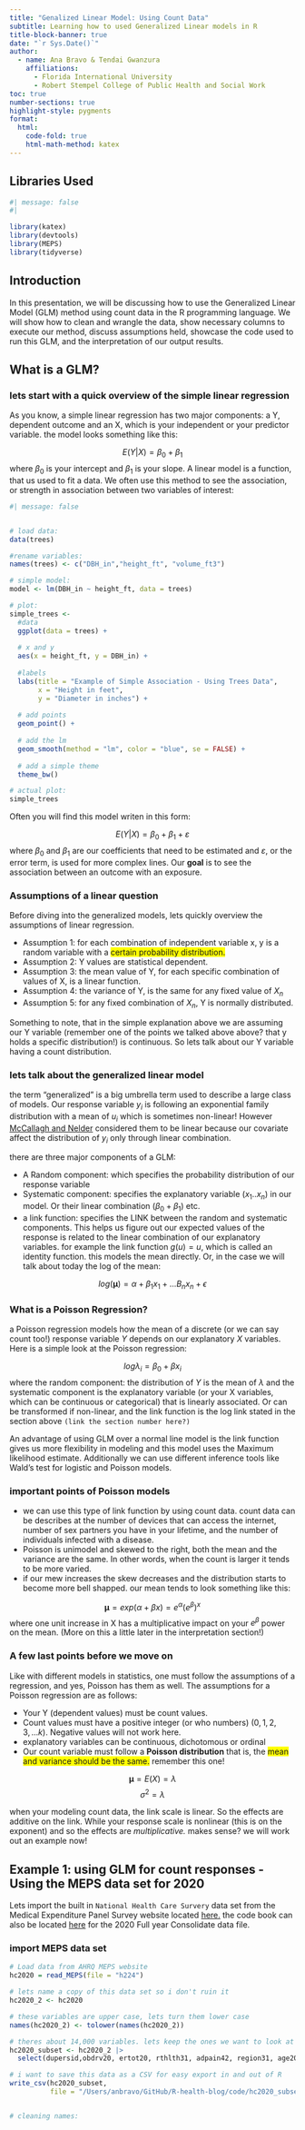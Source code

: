 ```yaml
---
title: "Genalized Linear Model: Using Count Data"
subtitle: Learning how to used Generalized Linear models in R 
title-block-banner: true
date: "`r Sys.Date()`"
author:
  - name: Ana Bravo & Tendai Gwanzura
    affiliations:
      - Florida International University
      - Robert Stempel College of Public Health and Social Work
toc: true
number-sections: true
highlight-style: pygments
format:
  html:
    code-fold: true
    html-math-method: katex
---
```


## Libraries Used

```r
#| message: false
#| 

library(katex)
library(devtools)
library(MEPS)
library(tidyverse)
```

## Introduction

In this presentation, we will be discussing how to use the Generalized Linear Model (GLM) method using count data in the R programming language. We will show how to clean and wrangle the data, show necessary columns to execute our method, discuss assumptions held, showcase the code used to run this GLM, and the interpretation of our output results.

## What is a GLM?

### lets start with a quick overview of the simple linear regression

As you know, a simple linear regression has two major components: a Y, dependent outcome and an X, which is your independent or your predictor variable. the model looks something like this:

$$E(Y|X) = \beta_0 + \beta_1$$ where $\beta_0$ is your intercept and $\beta_1$ is your slope. A linear model is a function, that us used to fit a data. We often use this method to see the association, or strength in association between two variables of interest:

```r
#| message: false


# load data:
data(trees)

#rename variables:
names(trees) <- c("DBH_in","height_ft", "volume_ft3")

# simple model:
model <- lm(DBH_in ~ height_ft, data = trees)

# plot:
simple_trees <-
  #data
  ggplot(data = trees) +
  
  # x and y
  aes(x = height_ft, y = DBH_in) + 
  
  #labels
  labs(title = "Example of Simple Association - Using Trees Data",
       x = "Height in feet",
       y = "Diameter in inches") + 
  
  # add points
  geom_point() + 
  
  # add the lm
  geom_smooth(method = "lm", color = "blue", se = FALSE) +
  
  # add a simple theme
  theme_bw()

# actual plot: 
simple_trees

```

Often you will find this model writen in this form:

$$ E(Y|X) = \beta_0 + \beta_1 + \varepsilon$$ where $\beta_0$ and $\beta_1$ are our coefficients that need to be estimated and $\varepsilon$, or the error term, is used for more complex lines. Our **goal** is to see the association between an outcome with an exposure.

### Assumptions of a linear question

Before diving into the generalized models, lets quickly overview the assumptions of linear regression.

-   Assumption 1: for each combination of independent variable x, y is a random variable with a [certain probability distribution.]{style="background-color:yellow"}
-   Assumption 2: Y values are statistical dependent.
-   Assumption 3: the mean value of Y, for each specific combination of values of X, is a linear function.
-   Assumption 4: the variance of Y, is the same for any fixed value of $X_n$
-   Assumption 5: for any fixed combination of $X_n$, Y is normally distributed.

Something to note, that in the simple explanation above we are assuming our Y variable (remember one of the points we talked above above? that y holds a specific distribution!) is continuous. So lets talk about our Y variable having a count distribution.

### lets talk about the generalized linear model

the term "generalized" is a big umbrella term used to describe a large class of models. Our response variable $y_i$ is following an exponential family distribution with a mean of $u_i$ which is sometimes non-linear! However [McCallagh and Nelder](link) considered them to be linear because our covariate affect the distribution of $y_i$ only through linear combination.

there are three major components of a GLM:

-   A Random component: which specifies the probability distribution of our response variable
-   Systematic component: specifies the explanatory variable $(x_1 .. x_n)$ in our model. Or their linear combination $(\beta_0 + \beta_1)$ etc.
-   a link function: specifies the LINK between the random and systematic components. This helps us figure out our expected values of the response is related to the linear combination of our explanatory variables. for example the link function $g(u) = u$, which is called an identity function. this models the mean directly. Or, in the case we will talk about today the log of the mean:

$$ log(\pmb{\mu}) = \alpha + \beta_1x_1 + ... B_nx_n + \epsilon$$

### What is a Poisson Regression?

a Poisson regression models how the mean of a discrete (or we can say count too!) response variable $Y$ depends on our explanatory $X$ variables. Here is a simple look at the Poisson regression:

$$  log \lambda_i = \beta_0 + \beta x_i $$ where the random component: the distribution of $Y$ is the mean of $\lambda$ and the systematic component is the explanatory variable (or your X variables, which can be continuous or categorical) that is linearly associated. Or can be transformed if non-linear, and the link function is the log link stated in the section above `(link the section number here?)`

An advantage of using GLM over a normal line model is the link function gives us more flexibility in modeling and this model uses the Maximum likelihood estimate. Additionally we can use different inference tools like Wald's test for logistic and Poisson models.

### important points of Poisson models

-   we can use this type of link function by using count data. count data can be describes at the number of devices that can access the internet, number of sex partners you have in your lifetime, and the number of individuals infected with a disease.
-   Poisson is unimodel and skewed to the right, both the mean and the variance are the same. In other words, when the count is larger it tends to be more varied.
-   if our mew increases the skew decreases and the distribution starts to become more bell shapped. our mean tends to look something like this:

$$\pmb{\mu} = exp(\alpha + \beta x) = e^\alpha (e^\beta)^x $$ where one unit increase in X has a multiplicative impact on your $e^\beta$ power on the mean. (More on this a little later in the interpretation section!)

### A few last points before we move on

Like with different models in statistics, one must follow the assumptions of a regression, and yes, Poisson has them as well. The assumptions for a Poisson regression are as follows:

- Your Y (dependent values) must be count values. 
- Count values must have a positive integer (or who numbers) $(0, 1, 2, 3, ... k).$ Negative values   will not work here. 
- explanatory variables can be continuous, dichotomous or ordinal
- Our count variable must follow a **Poisson distribution** that is, the [mean and variance should be the same.]{style="background-color:yellow"} remember this one!

$$ \pmb{\mu} = E(X) = \lambda  $$  $$ \sigma^2 = \lambda $$



when your modeling count data, the link scale is linear. So the effects are additive on the link. While your response scale is nonlinear (this is on the exponent) and so the effects are *multiplicative.* makes sense? we will work out an example now!

## Example 1: using GLM for count responses - Using the MEPS data set for 2020

Lets import the built in `National Health Care Survery` data set from the Medical Expenditure Panel Survey website located [here.](https://meps.ahrq.gov/mepsweb/data_stats/download_data_files_detail.jsp?cboPufNumber=HC-224) the code book can also be located [here](https://meps.ahrq.gov/data_stats/download_data/pufs/h224/h224cb.pdf) for the 2020 Full year Consolidate data file. 

### import MEPS data set

```r

# Load data from AHRQ MEPS website
hc2020 = read_MEPS(file = "h224")

# lets name a copy of this data set so i don't ruin it
hc2020_2 <- hc2020

# these variables are upper case, lets turn them lower case
names(hc2020_2) <- tolower(names(hc2020_2))

# theres about 14,000 variables. lets keep the ones we want to look at
hc2020_subset <- hc2020_2 |> 
  select(dupersid,obdrv20, ertot20, rthlth31, adpain42, region31, age20x, racev1x, sex, marry31x, educyr, faminc20, empst31, mcare20)

# i want to save this data as a CSV for easy export in and out of R
write_csv(hc2020_subset,
          file = "/Users/anbravo/GitHub/R-health-blog/code/hc2020_subset.csv")


# cleaning names:


```


